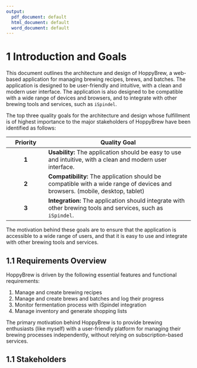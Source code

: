 ```yaml
---
output:
  pdf_document: default
  html_document: default
  word_document: default
---
```

# 1 Introduction and Goals

This document outlines the architecture and design of HoppyBrew, a web-based application for managing brewing recipes, brews, and batches. The application is designed to be user-friendly and intuitive, with a clean and modern user interface. The application is also designed to be compatible with a wide range of devices and browsers, and to integrate with other brewing tools and services, such as `iSpindel`. 

The top three quality goals for the architecture and design whose fulfillment is of highest importance to the major stakeholders of HoppyBrew have been identified as follows:

| **Priority** | **Quality Goal** |
|:-:|-----------|
| **1** | **Usability:** The application should be easy to use and intuitive, with a clean and modern user interface. |
| **2** | **Compatibility:** The application should be compatible with a wide range of devices and browsers. (mobile, desktop, tablet) |
| **3** | **Integration:** The application should integrate with other brewing tools and services, such as `iSpindel`. |

The motivation behind these goals are to ensure that the application is accessible to a wide range of users, and that it is easy to use and integrate with other brewing tools and services. 

## 1.1 Requirements Overview

HoppyBrew is driven by the following essential features and functional requirements:

1. Manage and create brewing recipes
2. Manage and create brews and batches and log their progress
3. Monitor fermentation process with iSpindel integration
4. Manage inventory and generate shopping lists

The primary motivation behind HoppyBrew is to provide brewing enthusiasts (like myself) with a user-friendly platform for managing their brewing processes independently, without relying on subscription-based services.



## 1.1 Stakeholders

